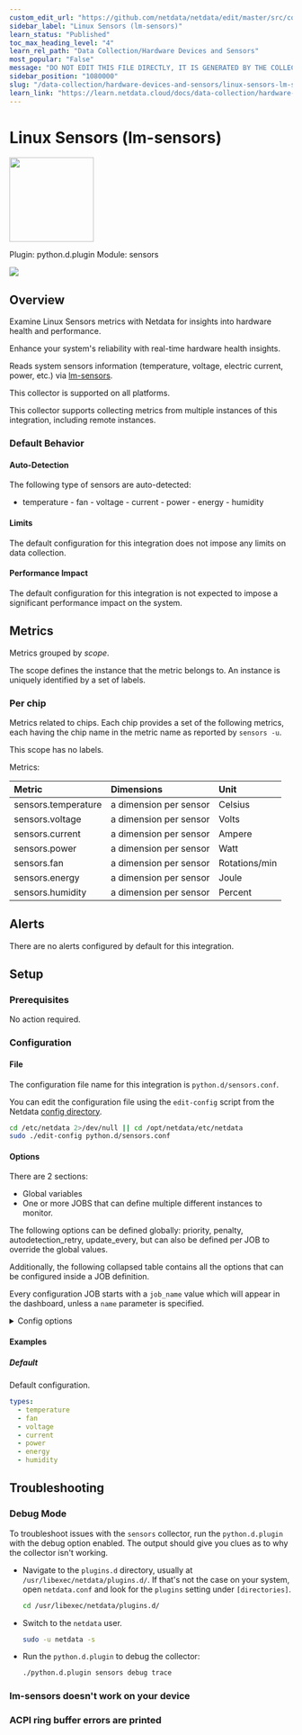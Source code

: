 ```yaml
---
custom_edit_url: "https://github.com/netdata/netdata/edit/master/src/collectors/python.d.plugin/sensors/metadata.yaml"
sidebar_label: "Linux Sensors (lm-sensors)"
learn_status: "Published"
toc_max_heading_level: "4"
learn_rel_path: "Data Collection/Hardware Devices and Sensors"
most_popular: "False"
message: "DO NOT EDIT THIS FILE DIRECTLY, IT IS GENERATED BY THE COLLECTOR'S metadata.yaml FILE"
sidebar_position: "1080000"
slug: "/data-collection/hardware-devices-and-sensors/linux-sensors-lm-sensors"
learn_link: "https://learn.netdata.cloud/docs/data-collection/hardware-devices-and-sensors/linux-sensors-lm-sensors"
---
```



# Linux Sensors (lm-sensors)


<img src="https://netdata.cloud/img/microchip.svg" width="150"/>


Plugin: python.d.plugin
Module: sensors

<img src="https://img.shields.io/badge/maintained%20by-Netdata-%2300ab44" />

## Overview

Examine Linux Sensors metrics with Netdata for insights into hardware health and performance.

Enhance your system's reliability with real-time hardware health insights.


Reads system sensors information (temperature, voltage, electric current, power, etc.) via [lm-sensors](https://hwmon.wiki.kernel.org/lm_sensors).


This collector is supported on all platforms.

This collector supports collecting metrics from multiple instances of this integration, including remote instances.


### Default Behavior

#### Auto-Detection

The following type of sensors are auto-detected:
- temperature - fan - voltage - current - power - energy - humidity


#### Limits

The default configuration for this integration does not impose any limits on data collection.

#### Performance Impact

The default configuration for this integration is not expected to impose a significant performance impact on the system.


## Metrics

Metrics grouped by *scope*.

The scope defines the instance that the metric belongs to. An instance is uniquely identified by a set of labels.



### Per chip

Metrics related to chips. Each chip provides a set of the following metrics, each having the chip name in the metric name as reported by `sensors -u`.


This scope has no labels.

Metrics:

| Metric | Dimensions | Unit |
|:------|:----------|:----|
| sensors.temperature | a dimension per sensor | Celsius |
| sensors.voltage | a dimension per sensor | Volts |
| sensors.current | a dimension per sensor | Ampere |
| sensors.power | a dimension per sensor | Watt |
| sensors.fan | a dimension per sensor | Rotations/min |
| sensors.energy | a dimension per sensor | Joule |
| sensors.humidity | a dimension per sensor | Percent |



## Alerts

There are no alerts configured by default for this integration.


## Setup

### Prerequisites

No action required.

### Configuration

#### File

The configuration file name for this integration is `python.d/sensors.conf`.


You can edit the configuration file using the `edit-config` script from the
Netdata [config directory](/docs/netdata-agent/configuration#the-netdata-config-directory).

```bash
cd /etc/netdata 2>/dev/null || cd /opt/netdata/etc/netdata
sudo ./edit-config python.d/sensors.conf
```
#### Options

There are 2 sections:

* Global variables
* One or more JOBS that can define multiple different instances to monitor.

The following options can be defined globally: priority, penalty, autodetection_retry, update_every, but can also be defined per JOB to override the global values.

Additionally, the following collapsed table contains all the options that can be configured inside a JOB definition.

Every configuration JOB starts with a `job_name` value which will appear in the dashboard, unless a `name` parameter is specified.


<details><summary>Config options</summary>

| Name | Description | Default | Required |
|:----|:-----------|:-------|:--------:|
| types | The types of sensors to collect. | temperature, fan, voltage, current, power, energy, humidity | yes |
| update_every | Sets the default data collection frequency. | 1 | no |
| priority | Controls the order of charts at the netdata dashboard. | 60000 | no |
| autodetection_retry | Sets the job re-check interval in seconds. | 0 | no |
| penalty | Indicates whether to apply penalty to update_every in case of failures. | yes | no |

</details>

#### Examples

##### Default

Default configuration.

```yaml
types:
  - temperature
  - fan
  - voltage
  - current
  - power
  - energy
  - humidity

```


## Troubleshooting

### Debug Mode

To troubleshoot issues with the `sensors` collector, run the `python.d.plugin` with the debug option enabled. The output
should give you clues as to why the collector isn't working.

- Navigate to the `plugins.d` directory, usually at `/usr/libexec/netdata/plugins.d/`. If that's not the case on
  your system, open `netdata.conf` and look for the `plugins` setting under `[directories]`.

  ```bash
  cd /usr/libexec/netdata/plugins.d/
  ```

- Switch to the `netdata` user.

  ```bash
  sudo -u netdata -s
  ```

- Run the `python.d.plugin` to debug the collector:

  ```bash
  ./python.d.plugin sensors debug trace
  ```

### lm-sensors doesn't work on your device



### ACPI ring buffer errors are printed




